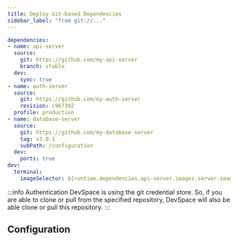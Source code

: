 ```yaml
---
title: Deploy Git-based Dependencies
sidebar_label: "from git://..."
---
```




```yaml
dependencies:
- name: api-server
  source:
    git: https://github.com/my-api-server
    branch: stable
  dev:
    sync: true
- name: auth-server
  source:
    git: https://github.com/my-auth-server
    revision: c967392
  profile: production
- name: database-server
  source:
    git: https://github.com/my-database-server
    tag: v3.0.1
    subPath: /configuration
  dev:
    ports: true
dev:
  terminal:
    imageSelector: ${runtime.dependencies.api-server.images.server-image}
```

:::info Authentication
DevSpace is using the git credential store. So, if you are able to clone or pull from the specified repository, DevSpace will also be able clone or pull this repository.
:::


## Configuration

<ConfigPartialDependencyGit/>
<ConfigPartialDependencyExecution/>
